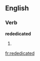 ==English==

===Verb===
'''rededicated'''

# {{present participle of|rededicate}}

[[fr:rededicated]]